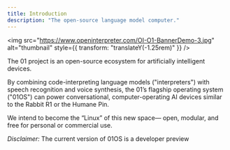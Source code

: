```yaml
---
title: Introduction
description: "The open-source language model computer."
---
```


<img
  src="https://www.openinterpreter.com/OI-O1-BannerDemo-3.jpg"
  alt="thumbnail"
  style={{ transform: "translateY(-1.25rem)" }}
/>

The 01 project is an open-source ecosystem for artificially intelligent devices.

By combining code-interpreting language models ("interpreters") with speech recognition and voice synthesis, the 01’s flagship operating system ("01OS") can power conversational, computer-operating AI devices similar to the Rabbit R1 or the Humane Pin.

We intend to become the “Linux” of this new space— open, modular, and free for personal or commercial use.


_Disclaimer:_ The current version of 01OS is a developer preview
